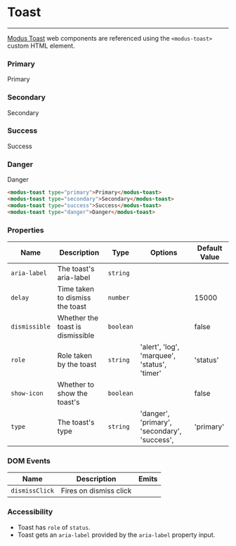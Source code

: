 
# Toast

---

[Modus Toast](https://modus.trimble.com/components/toasts/) web components are referenced using the `<modus-toast>` custom HTML element.

### Primary

<modus-toast type="primary">Primary</modus-toast>

<Anchor storyId="components-toast--primary" />

### Secondary

<modus-toast type="secondary">Secondary</modus-toast>

<Anchor storyId="components-toast--secondary" />

### Success

<modus-toast type="success">Success</modus-toast>

<Anchor storyId="components-toast--success" />

### Danger

<modus-toast type="danger">Danger</modus-toast>

<Anchor storyId="components-toast--danger" />

```html
<modus-toast type="primary">Primary</modus-toast>
<modus-toast type="secondary">Secondary</modus-toast>
<modus-toast type="success">Success</modus-toast>
<modus-toast type="danger">Danger</modus-toast>
```

### Properties

| Name          | Description                      | Type      | Options                                      | Default Value |
| ------------- | -------------------------------- | --------- | -------------------------------------------- | ------------- |
| `aria-label`  | The toast's aria-label           | `string`  |                                              |               |
| `delay`       | Time taken to dismiss the toast  | `number`  |                                              | 15000         |
| `dismissible` | Whether the toast is dismissible | `boolean` |                                              | false         |
| `role`        | Role taken by the toast          | `string`  | 'alert', 'log', 'marquee', 'status', 'timer' | 'status'      |
| `show-icon`   | Whether to show the toast's      | `boolean` |                                              | false         |
| `type`        | The toast's type                 | `string`  | 'danger', 'primary', 'secondary', 'success', | 'primary'     |

### DOM Events

| Name           | Description            | Emits |
| -------------- | ---------------------- | ----- |
| `dismissClick` | Fires on dismiss click |       |

### Accessibility

- Toast has `role` of `status`.
- Toast gets an `aria-label` provided by the `aria-label` property input.
